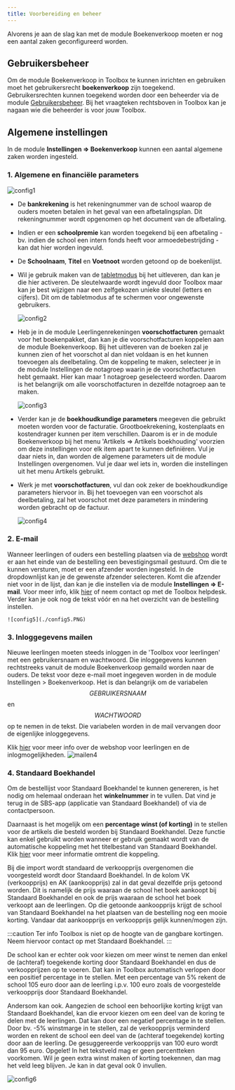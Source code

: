 ```yaml
---
title: Voorbereiding en beheer 
---
```


Alvorens je aan de slag kan met de module Boekenverkoop moeten er nog een aantal zaken geconfigureerd worden. 

## Gebruikersbeheer

Om de module Boekenverkoop in Toolbox te kunnen inrichten en gebruiken moet het gebruikersrecht **boekenverkoop** zijn toegekend. Gebruikersrechten kunnen toegekend worden door een beheerder via de module [Gebruikersbeheer](/gebruikersbeheer). Bij het vraagteken rechtsboven in Toolbox kan je nagaan wie die beheerder is voor jouw Toolbox. 

## Algemene instellingen

In de module **Instellingen => Boekenverkoop** kunnen een aantal algemene zaken worden ingesteld. 

### 1. Algemene en financiële parameters

![config1](./config1.PNG)

-  De **bankrekening** is het rekeningnummer van de school waarop de ouders moeten betalen in het geval van een afbetalingsplan. Dit rekeningnummer wordt opgenomen op het document van de afbetaling.
- Indien er een **schoolpremie** kan worden toegekend bij een afbetaling - bv. indien de school een intern fonds heeft voor armoedebestrijding - kan dat hier worden ingevuld. 
- De **Schoolnaam**, **Titel** en **Voetnoot** worden getoond op de boekenlijst. 
- Wil je gebruik maken van de [tabletmodus](/boekenverkoop/bestelling/#5-bestelling-uitleveren) bij het uitleveren, dan kan je die hier activeren. De sleutelwaarde wordt ingevuld door Toolbox maar kan je best wijzigen naar een zelfgekozen unieke sleutel (letters en cijfers). Dit om de tabletmodus af te schermen voor ongewenste gebruikers. 

    ![config2](./config2.PNG)

- Heb je in de module Leerlingenrekeningen **voorschotfacturen** gemaakt voor het boekenpakket, dan kan je die voorschotfacturen koppelen aan de module Boekenverkoop. Bij het uitleveren van de boeken zal je kunnen zien of het voorschot al dan niet voldaan is en het kunnen toevoegen als deelbetaling. Om de koppeling te maken, selecteer je in de module Instellingen de notagroep waarin je de voorschotfacturen hebt gemaakt. Hier kan maar 1 notagroep geselecteerd worden. Daarom is het belangrijk om alle voorschotfacturen in dezelfde notagroep aan te maken. 

    ![config3](./config3.PNG)

- Verder kan je de **boekhoudkundige parameters** meegeven die gebruikt moeten worden voor de facturatie. Grootboekrekening, kostenplaats en kostendrager kunnen per item verschillen. Daarom is er in de module Boekenverkoop bij het menu 'Artikels => Artikels boekhouding' voorzien om deze instellingen voor elk item apart te kunnen definiëren. Vul je daar niets in, dan worden de algemene parameters uit de module Instellingen overgenomen. Vul je daar wel iets in, worden die instellingen uit het menu Artikels gebruikt. 
- Werk je met **voorschotfacturen**, vul dan ook zeker de boekhoudkundige parameters hiervoor in. Bij het toevoegen van een voorschot als deelbetaling, zal het voorschot met deze parameters in mindering worden gebracht op de factuur. 

    ![config4](./config4.PNG)

### 2. E-mail
Wanneer leerlingen of ouders een bestelling plaatsen via de [webshop](/boekenverkoop/leerlingen/#2-webshop) wordt er aan het einde van de bestelling een bevestigingsmail gestuurd. Om die te kunnen versturen, moet er een afzender worden ingesteld. In de dropdownlijst kan je de gewenste afzender selecteren. Komt die afzender niet voor in de lijst, dan kan je die instellen via de module **Instellingen => E-mail**. Voor meer info, klik [hier](/e-mail) of neem contact op met de Toolbox helpdesk. 
Verder kan je ook nog de tekst vóór en na het overzicht van de bestelling instellen. 

    ![config5](./config5.PNG)

### 3. Inloggegevens mailen

Nieuwe leerlingen moeten steeds inloggen in de 'Toolbox voor leerlingen' met een gebruikersnaam en wachtwoord. 
Die inloggegevens kunnen rechtstreeks vanuit de module Boekenverkoop gemaild worden naar de ouders. De tekst voor deze e-mail moet ingegeven worden in de module Instellingen > Boekenverkoop. 
Het is dan belangrijk om de variabelen $$GEBRUIKERSNAAM$$ en $$WACHTWOORD$$ op te nemen in de tekst. Die variabelen worden in de mail vervangen door de eigenlijke inloggegevens. 

Klik [hier](/boekenverkoop/leerlingen/) voor meer info over de webshop voor leerlingen en de inlogmogelijkheden.
![mailen4](./mailen4.png)

### 4. Standaard Boekhandel

Om de bestellijst voor Standaard Boekhandel te kunnen genereren, is het nodig om helemaal onderaan het **winkelnummer** in te vullen. Dat vind je terug in de SBS-app (applicatie van Standaard Boekhandel) of via de contactpersoon. 

Daarnaast is het mogelijk om een **percentage winst (of korting)** in te stellen voor de artikels die besteld worden bij Standaard Boekhandel. Deze functie kan enkel gebruikt worden wanneer er gebruik gemaakt wordt van de automatische koppeling met het titelbestand van Standaard Boekhandel. Klik [hier](/boekenverkoop/artikels/#11-import-via-automatische-koppeling-met-titelbestand-standaard-boekhandel) voor meer informatie omtrent die koppeling. 

Bij die import wordt standaard de verkoopprijs overgenomen die voorgesteld wordt door Standaard Boekhandel. In de kolom VK (verkoopprijs) en AK (aankoopprijs) zal in dat geval dezelfde prijs getoond worden. Dit is namelijk de prijs waaraan de school het boek aankoopt bij Standaard Boekhandel en ook de prijs waaraan de school het boek verkoopt aan de leerlingen. Op die getoonde aankoopprijs krijgt de school van Standaard Boekhandel na het plaatsen van de bestelling nog een mooie korting. Vandaar dat aankoopprijs en verkoopprijs gelijk kunnen/mogen zijn. 

:::caution Ter info
Toolbox is niet op de hoogte van de gangbare kortingen. Neem hiervoor contact op met Standaard Boekhandel. 
:::
    
De school kan er echter ook voor kiezen om meer winst te nemen dan enkel de (achteraf) toegekende korting door Standaard Boekhandel en dus de verkoopprijzen op te voeren. Dat kan in Toolbox automatisch verlopen door een positief percentage in te stellen. Met een percentage van 5% rekent de school 105 euro door aan de leerling i.p.v. 100 euro zoals de voorgestelde verkoopprijs door Standaard Boekhandel. 

Andersom kan ook. Aangezien de school een behoorlijke korting krijgt van Standaard Boekhandel, kan die ervoor kiezen om een deel van de koring te delen met de leerlingen. Dat kan door een negatief percentage in te stellen. Door bv. -5% winstmarge in te stellen, zal de verkoopprijs verminderd worden en rekent de school een deel van de (achteraf toegekende) korting door aan de leerling. De gesuggereerde verkoopprijs van 100 euro wordt dan 95 euro. Opgelet! In het tekstveld mag er geen percentteken voorkomen.
Wil je geen extra winst maken of korting toekennen, dan mag het veld leeg blijven. Je kan in
 dat geval ook 0 invullen. 

![config6](./config6.PNG)



